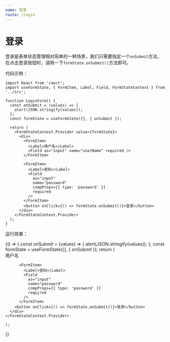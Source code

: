 ```yaml
---
name: 登录
route: /login
---
```



# 登录

登录是表单状态管理相对简单的一种场景，我们只需要指定一个`onSubmit`方法，在点击登录按钮时，调用一下`formState.onSubmit()`方法即可。

代码示例：

```tsx
import React from 'raect';
import useFormState, { FormItem, Label, Field, FormStateContext } from '../src';

function LoginForm() {
  const onSubmit = (values) => {
    alert(JSON.stringify(values));
  };
  const formState = useFormState({}, { onSubmit });

  return (
    <FormStateContext.Provider value={formState}>
      <div>
        <FormItem>
          <Label>用户名</Label>
          <Field as="input" name="userName" required />
        </FormItem>

        <FormItem>
          <Label>密码</Label>
          <Field
            as="input"
            name="password"
            compProps={{ type: 'password' }}
            required
          />
        </FormItem>
        <button onClick={() => formState.onSubmit()}>登录</button>
      </div>
    </FormStateContext.Provider>
  );
}
```

运行效果：

<Playground>
  {() => {
    const onSubmit = (values) => {
        alert(JSON.stringify(values));
    };
    const formState = useFormState({}, { onSubmit });
    return (
      <FormStateContext.Provider value={formState}>
        <div>
          <FormItem>
            <Label>用户名</Label>
            <Field as="input" name="userName" required />
           </FormItem>

          <FormItem>
            <Label>密码</Label>
            <Field
              as="input"
              name="password"
              compProps={{ type: 'password' }}
              required
            />
          </FormItem>
        <button onClick={() => formState.onSubmit()}>登录</button>
      </div>
    </FormStateContext.Provider>

    );

}}

</Playground>
